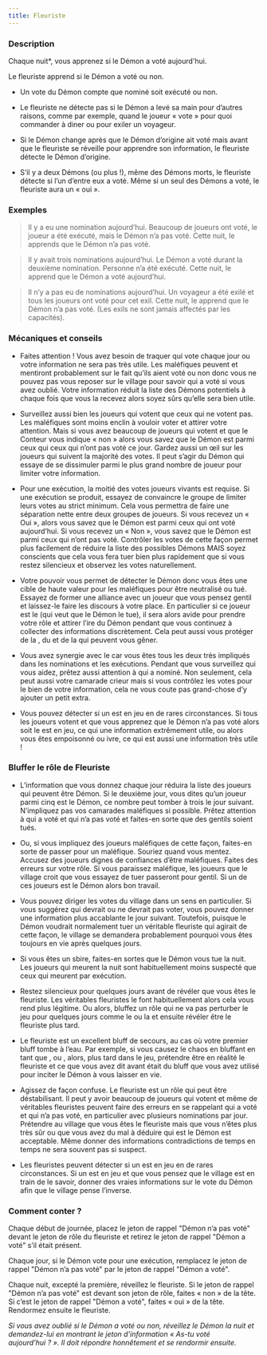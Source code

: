 ```yaml
---
title: Fleuriste
---
```



<Role FLEURISTE header />

### Description

Chaque nuit*, vous apprenez si le Démon a voté aujourd'hui.

Le fleuriste apprend si le Démon a voté ou non.

-   Un vote du Démon compte que nominé soit exécuté ou non.

-   Le fleuriste ne détecte pas si le Démon a levé sa main pour d’autres raisons, comme par exemple, quand le joueur « vote » pour quoi commander à diner ou pour exiler un voyageur.
    
-   Si le Démon change après que le Démon d’origine ait voté mais avant que le fleuriste se réveille pour apprendre son information, le fleuriste détecte le Démon d’origine. 
    
-   S’il y a deux Démons (ou plus !), même des Démons morts, le fleuriste détecte si l’un d’entre eux a voté. Même si un seul des Démons a voté, le fleuriste aura un « oui ».
 
### Exemples  

> Il y a eu une nomination aujourd’hui. Beaucoup de joueurs ont voté, le joueur a été exécuté, mais le Démon n’a pas voté. Cette nuit, le <Role FLEURISTE /> apprends que le Démon n’a pas voté.

> Il y avait trois nominations aujourd’hui. Le Démon a voté durant la deuxième nomination. Personne n’a été exécuté. Cette nuit, le <Role FLEURISTE /> apprend que le Démon a voté aujourd’hui.

> Il n’y a pas eu de nominations aujourd’hui. Un voyageur a été exilé et tous les joueurs ont voté pour cet exil. Cette nuit, le <Role FLEURISTE /> apprend que le Démon n’a pas voté. (Les exils ne sont jamais affectés par les capacités).

### Mécaniques et conseils

- Faites attention ! Vous avez besoin de traquer qui vote chaque jour ou votre information ne sera pas très utile. Les maléfiques peuvent et mentiront probablement sur le fait qu’ils aient voté ou non donc vous ne pouvez pas vous reposer sur le village pour savoir qui a voté si vous avez oublié. Votre information réduit la liste des Démons potentiels à chaque fois que vous la recevez alors soyez sûrs qu’elle sera bien utile.

- Surveillez aussi bien les joueurs qui votent que ceux qui ne votent pas. Les maléfiques sont moins enclin à vouloir voter et attirer votre attention. Mais si vous avez beaucoup de joueurs qui votent et que le Conteur vous indique « non » alors vous savez que le Démon est parmi ceux qui ceux qui n’ont pas voté ce jour. Gardez aussi un œil sur les joueurs qui suivent la majorité des votes. Il peut s’agir du Démon qui essaye de se dissimuler parmi le plus grand nombre de joueur pour limiter votre information. 

- Pour une exécution, la moitié des votes joueurs vivants est requise. Si une exécution se produit, essayez de convaincre le groupe de limiter leurs votes au strict minimum. Cela vous permettra de faire une séparation nette entre deux groupes de joueurs. Si vous recevez un « Oui », alors vous savez que le Démon est parmi ceux qui ont voté aujourd’hui. Si vous recevez un « Non », vous savez que le Démon est parmi ceux qui n’ont pas voté. Contrôler les votes de cette façon permet plus facilement de réduire la liste des possibles Démons MAIS soyez conscients que cela vous fera tuer bien plus rapidement que si vous restez silencieux et observez les votes naturellement.

- Votre pouvoir vous permet de détecter le Démon donc vous êtes une cible de haute valeur pour les maléfiques pour être neutralisé ou tué. Essayez de former une alliance avec un joueur que vous pensez gentil et laissez-le faire les discours à votre place. En particulier si ce joueur est le <Role SAGE /> (qui veut que le Démon le tue), il sera alors avide pour prendre votre rôle et attirer l’ire du Démon pendant que vous continuez à collecter des informations discrètement. Cela peut aussi vous protéger de la <Role SORCIERE />, du <Role MANIPULATEUR /> et de la <Role VIEILLE_CHOUETTE /> qui peuvent vous gêner.

- Vous avez synergie avec le <Role CRIEUR /> car vous êtes tous les deux très impliqués dans les nominations et les exécutions. Pendant que vous surveillez qui vous aidez, prêtez aussi attention à qui a nominé. Non seulement, cela peut aussi votre camarade crieur mais si vous contrôlez les votes pour le bien de votre information, cela ne vous coute pas grand-chose d’y ajouter un petit extra.

- Vous pouvez détecter si un <Role VORTOX /> est en jeu en de rares circonstances. Si tous les joueurs votent et que vous apprenez que le Démon n’a pas voté alors soit le <Role VORTOX /> est en jeu, ce qui une information extrêmement utile, ou alors vous êtes empoisonné ou ivre, ce qui est aussi une information très utile !

### Bluffer le rôle de Fleuriste

- L’information que vous donnez chaque jour réduira la liste des joueurs qui peuvent être Démon. Si le deuxième jour, vous dites qu’un joueur parmi cinq est le Démon, ce nombre peut tomber à trois le jour suivant. N’impliquez pas vos camarades maléfiques si possible. Prêtez attention à qui a voté et qui n’a pas voté et faites-en sorte que des gentils soient tués.

- Ou, si vous impliquez des joueurs maléfiques de cette façon, faites-en sorte de passer pour un maléfique. Souriez quand vous mentez. Accusez des joueurs dignes de confiances d’être maléfiques. Faites des erreurs sur votre rôle. Si vous paraissez maléfique, les joueurs que le village croit que vous essayez de tuer passeront pour gentil. Si un de ces joueurs est le Démon alors bon travail.

- Vous pouvez diriger les votes du village dans un sens en particulier. Si vous suggérez qui devrait ou ne devrait pas voter, vous pouvez donner une information plus accablante le jour suivant. Toutefois, puisque le Démon voudrait normalement tuer un véritable fleuriste qui agirait de cette façon, le village se demandera probablement pourquoi vous êtes toujours en vie après quelques jours.

- Si vous êtes un sbire, faites-en sortes que le Démon vous tue la nuit. Les joueurs qui meurent la nuit sont habituellement moins suspecté que ceux qui meurent par exécution. 

- Restez silencieux pour quelques jours avant de révéler que vous êtes le fleuriste. Les véritables fleuristes le font habituellement alors cela vous rend plus légitime.  Ou alors, bluffez un rôle qui ne va pas perturber le jeu pour quelques jours comme le <Role SAGE /> ou la <Role DULCINEE /> et ensuite révéler être le fleuriste plus tard.

- Le fleuriste est un excellent bluff de secours, au cas où votre premier bluff tombe à l’eau. Par exemple, si vous causez le chaos en bluffant en tant que <Role JONGLEUR />, ou <Role COUTURIERE />, alors, plus tard dans le jeu, prétendre être en réalité le fleuriste et ce que vous avez dit avant était du bluff que vous avez utilisé pour inciter le Démon à vous laisser en vie.

- Agissez de façon confuse. Le fleuriste est un rôle qui peut être déstabilisant. Il peut y avoir beaucoup de joueurs qui votent et même de véritables fleuristes peuvent faire des erreurs en se rappelant qui a voté et qui n’a pas voté, en particulier avec plusieurs nominations par jour. Prétendre au village que vous êtes le fleuriste mais que vous n’êtes plus très sûr ou que vous avez du mal à déduire qui est le Démon est acceptable. Même donner des informations contradictions de temps en temps ne sera souvent pas si suspect. 

- Les fleuristes peuvent détecter si un <Role VORTOX /> est en jeu en de rares circonstances. Si un <Role VORTOX /> est en jeu et que vous pensez que le village est en train de le savoir, donner des vraies informations sur le vote du Démon afin que le village pense l’inverse. 

### Comment conter ?

Chaque début de journée, placez le jeton de rappel "Démon n’a pas voté" devant le jeton de rôle du fleuriste et retirez le jeton de rappel "Démon a voté" s’il était présent.

Chaque jour, si le Démon vote pour une exécution, remplacez le jeton de rappel "Démon n’a pas voté" par le jeton de rappel "Démon a voté".

Chaque nuit, excepté la première, réveillez le fleuriste. Si le jeton de rappel "Démon n’a pas voté" est devant son jeton de rôle, faites « non » de la tête. Si c’est le jeton de rappel "Démon a voté", faites « oui » de la tête. Rendormez ensuite le fleuriste.

_Si vous avez oublié si le Démon a voté ou non, réveillez le Démon la nuit et demandez-lui en montrant le jeton d’information « As-tu voté aujourd’hui ? ». Il doit répondre honnêtement et se rendormir ensuite._
